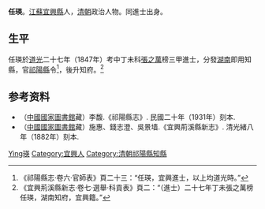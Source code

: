 '''任瑛'''。[[江蘇|江蘇]][[宜興縣|宜興縣]]人，[[清朝|清朝]]政治人物。同進士出身。

== 生平 ==
任瑛於[[道光|道光]]二十七年（1847年）考中丁未科[[張之萬|張之萬]]榜三甲進士，分發[[湖南|湖南]]即用知縣，官[[祁陽縣|祁陽縣]]令<ref>《祁陽縣志·卷六·官師表》頁二十三：“任瑛，宜興進士，以上均道光時。”</ref>，後升知府。<ref>《宜興荊溪縣新志·卷七·選舉·科貢表》頁二：“（進士）二十七年丁未張之萬榜 任瑛，湖南知府，宜興籍。”</ref>

== 参考资料 ==
{{reflist}}

*（[[中國國家圖書館|中國國家圖書館]]藏）李馥.《祁陽縣志》. 民國二十年（1931年）刻本.
*（[[中國國家圖書館|中國國家圖書館]]藏）施惠、錢志澄、吳景墙.《宜興荊溪縣新志》. 清光緒八年（1882年）刻本.

{{道光二十七年丁未科殿試金榜}}

{{Authority control}}

{{DEFAULTSORT:Ren任}}
[[Category:任姓|Ying瑛]]
[[Category:宜興人|Category:宜興人]]
[[Category:清朝祁陽縣知縣|Category:清朝祁陽縣知縣]]


{{清朝人物小作品}}